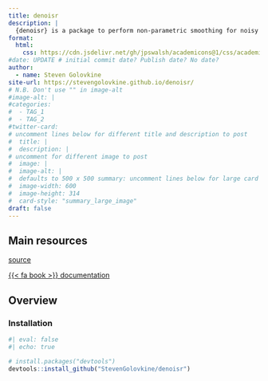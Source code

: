 ```yaml
---
title: denoisr
description: |
  {denoisr} is a package to perform non-parametric smoothing for noisy curve data.
format: 
  html: 
    css: https://cdn.jsdelivr.net/gh/jpswalsh/academicons@1/css/academicons.min.css
#date: UPDATE # initial commit date? Publish date? No date?
author: 
  - name: Steven Golovkine
site-url: https://stevengolovkine.github.io/denoisr/
# N.B. Don't use "" in image-alt
#image-alt: |
#categories:
#  - TAG_1
#  - TAG_2
#twitter-card: 
# uncomment lines below for different title and description to post
#  title: |
#  description: |
# uncomment for different image to post
#  image: |
#  image-alt: |
#  defaults to 500 x 500 summary: uncomment lines below for large card
#  image-width: 600 
#  image-height: 314
#  card-style: "summary_large_image" 
draft: false
---
```


## Main resources

::: {.grid .text-center}


::: {.g-col-12 .g-col-sm-6}
<div class="card h-100 border-light">
<a href="https://github.com/StevenGolovkine/denoisr" class="card-link heading-font"><i class="fa-brands fa-github-square"></i> source</a>
</div>

:::

::: {.g-col-12 .g-col-sm-6}
<div class="card h-100 border-light">
<a href="https://stevengolovkine.github.io/denoisr/" class="card-link heading-font">{{< fa book >}} documentation</a>
</div>

:::

:::


## Overview

### Installation

```r
#| eval: false
#| echo: true

# install.packages("devtools")
devtools::install_github("StevenGolovkine/denoisr")
```
